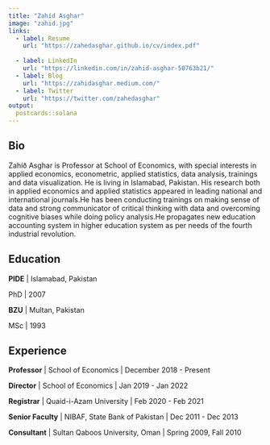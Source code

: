 ```yaml
---
title: "Zahíd Asghar"
image: "zahid.jpg"
links:
  - label: Resume
    url: "https://zahedasghar.github.io/cv/index.pdf"
  
  - label: LinkedIn
    url: "https://linkedin.com/in/zahid-asghar-50763b21/"
  - label: Blog
    url: "https://zahidasghar.medium.com/"
  - label: Twitter
    url: "https://twitter.com/zahedasghar"
output:
  postcards::solana
---
```

 
## Bio

Zahíð Asghar is Professor at School of Economics, with special interests in  applied economics, econometric, applied statistics, data analysis, trainings and data visualization. He is 
living in Islamabad, Pakistan. His research both in applied economics and applied statistics appeared in leading national and international journals.He has been conducting trainings on making sense of data and strong communicator of critical thinking with data and overcoming cognitive biases while doing policy analysis.He propagates new education accounting system in higher education system as per needs of the fourth industrial revolution.

## Education

**PIDE** | Islamabad, Pakistan

PhD | 2007

**BZU** | Multan, Pakistan

MSc | 1993

## Experience

**Professor** | School of Economics | December 2018 - Present

**Director** | School of Economics | Jan 2019 - Jan 2022

**Registrar** | Quaid-i-Azam University | Feb 2020 - Feb 2021

**Senior Faculty** | NIBAF, State Bank of Pakistan | Dec 2011 - Dec 2013

**Consultant** | Sultan Qaboos University, Oman | Spring 2009, Fall 2010
